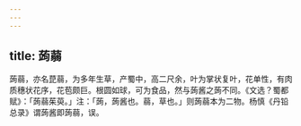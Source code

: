 ```yaml
---
---
---
```

title: 蒟蒻
---



蒟蒻，亦名菎蒻，为多年生草，产蜀中，高二尺余，叶为掌状复叶，花单性，有肉质穗状花序，花苞颇巨。根圆如球，可为食品，然与蒟酱之蒟不同。《文选？蜀都赋》：「蒟蒻茱萸。」注：「蒟，蒟酱也。蒻，草也。」则蒟蒻本为二物。杨慎《丹铅总录》谓蒟酱即蒟蒻，误。